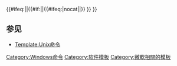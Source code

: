 <noinclude>{{noteTA
|G1=IT
|G2=Windows
}}
</noinclude>{{Navbox
 | name = 視窗指令
 | title = [[Microsoft Windows|Windows]][[命令行界面|命令行]]程序和[[殼層內建指令]]
 | state = {{{state|}}}
 | bodyclass = hlist

 | above =
* [[COMMAND.COM]]
* [[命令提示字元]]
* [[Windows PowerShell]]
* [[復原主控台|-{zh-cn:恢复控制台;zh-hk:修復主控台;zh-tw:修復主控台;zh:復原主控台;}-]]

 | group1 = 文件管理导航
 | list1 =
* [[Cd (命令)|cd]] (chdir)
* [[Dir (命令)|dir]]
* [[Pushd及popd|pushd]]
* [[Pushd及popd|popd]]
* [[tree (命令)|tree]]

 | group2 = 文件管理操作
 | list2 =
* {{tsl|en|ATTRIB|attrib}}
* [[cacls]]
* [[加密文件系统|cipher]]
* [[NTFS|compact]]
* [[copy (命令)|copy]]
* {{tsl|en|del (command)|del (命令)|del}} (erase)
* {{tsl|en|deltree}}
* [[CAB|expand]]
* [[cacls#icacls|icacls]]
* [[CAB|makecab]]
* [[Mkdir|md]] (mkdir)
* {{tsl|en|move (command)|move (命令)|move}}
* [[Rmdir|rd]] (rmdir)
* {{tsl|en|recover (command)|recover (命令)|recover}}
* {{tsl|en|ren (command)|ren (命令)|ren}} (rename)
* {{tsl|en|replace (command)|replace (命令)|replace}}
* [[Rmdir]]
* {{tsl|en|robocopy}}
* {{tsl|en|XCOPY|xcopy}}

 | group3 = 磁盘管理
 | list3 =
* [[CHKDSK|chkdsk]]
* {{tsl|en|convert (command)|convert (命令)|convert}}
* [[磁碟重組工具|defrag]]
* {{tsl|en|diskcomp}}
* {{tsl|en|diskcopy}}
* {{tsl|en|diskpart}}
* {{tsl|en|fdisk}}
* {{tsl|en|Format (command)|Format (命令)|format}}
* {{tsl|en|label (command)|label (命令)|label}}
* {{tsl|en|SUBST|subst}}
* [[scandisk]]
* {{tsl|en|SYS (command)|SYS (命令)|sys}}
* {{tsl|en|vol (command)|vol (命令)|vol}}
* [[磁碟區陰影複製服務|vssadmin]]

 | group4 = 进程
 | list4 =
* [[Exit (命令)|exit]]
* [[Kill (命令)|kill]]
* {{tsl|en|powercfg}}
* [[runas]]
* [[Windows服务|sc]]
* [[关机|shutdown]]
* {{tsl|en|start (command)|start (命令)|start}}
* [[taskkill]]
* {{tsl|en|tasklist}}

 | group5 = 注册表
 | list5 =
* [[文件關聯|assoc]]
* {{tsl|en|ftype}}
* [[注册表|reg]]
* [[注册表|regini]]
* [[Regsvr32]]

 | group6 = 用户环境
 | list6 =
* [[DATE (命令)|date]]
* [[MS-DOS命令列表|mode]]
* [[PATH (变量)|path]]
* [[环境变量|set]]
* [[环境变量|setx]]
* {{tsl|en|TIME (command)|TIME (命令)|time}}
* [[Title (命令)|title]]
* {{tsl|en|ver (command)|ver (命令)|ver}}
* [[Whoami]]

 | group7 = 文件内容
 | list7 =
* {{tsl|en|comp (command)|comp (命令)|comp}}
* {{tsl|en|MS-DOS Editor|MS-DOS编辑器|edit}}
* {{tsl|en|edlin}}
* {{tsl|en|Microsoft File Compare|fc (命令)|fc}}
* {{tsl|en|find (command)|find (命令)|find}}
* [[findstr]]
* {{tsl|en|PRINT (command)|PRINT (命令)|print}}
* {{tsl|en|TYPE (DOS command)|TYPE (DOS命令)|type}}

 | group8 = [[脚本语言|脚本]]
 | list8 =
* {{tsl|en|choice (command)|choice (命令)|choice}}
* [[剪贴板|clip]]
* [[Windows Script Host|cscript]]
* {{tsl|en|DOSKEY|doskey}}
* [[Echo (命令)|echo]]
* [[For迴圈|for]]
* [[Goto]]
* [[條件運算式|if]]
* [[More (命令)|more]]
* [[MS-DOS命令列表|pause]]
* {{tsl|en|Command-line_interface#Command_prompt|prompt}}
* [[注释 (计算机语言)|rem]]

 | group9 = 网络
 | list9 =
* [[地址解析协议|arp]]
* [[MAC地址|getmac]]
* [[hostname]]
* [[ipconfig]]
* {{tsl|en|net use}}
* [[netsh]]
* [[netstat]]
* [[Nslookup|nslookup]]
* [[Pathping]]
* [[Ping|ping]]
* [[Route (命令)|route]]
* [[Traceroute|tracert]]

 | group10 = 维护
 | list10 =
* {{tsl|en|driverquery}}
* [[Windows Installer|msiexec]]
* [[NTBackup|ntbackup]]
* [[系統文件檢查器|sfc]]
* [[systeminfo]]
* {{tsl|en|w32tm}}
* {{tsl|en|WBAdmin}}
* [[Windows系统评估工具|winsat]]
* [[wmic]]

 | group11 = 启动管理
 | list11 =
* [[Windows Boot Manager|bcdedit]]
* [[bootcfg]]
* [[fixboot]]
* [[fixmbr]]

 | group12 = [[软件开发]]
 | list12 =
* {{tsl|en|debug (command)|debug (命令)|debug}}
* [[exe2bin]]
* [[QBASIC]]

 | group13 = 杂项
 | list13 =
* [[Cls (命令)|cls]]
* {{tsl|en|help (command)|help (命令)|help}}

 | below =
* [[MS-DOS命令列表]]
* [[环境变量]]

}}<includeonly>{{#ifeq:{{NAMESPACE}}||{{#if:{{{nocat|}}}||{{#ifeq:{{{1|}}}|nocat||[[Category:Windows命令]]}} }} }}</includeonly><noinclude>

== 参见 ==
* [[Template:Unix命令]]

[[Category:软件模板]]
[[Category:微軟相關的模板]]
</noinclude>